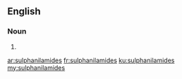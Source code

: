 ==English==

===Noun===
{{head|en|noun plural form}}

# {{plural of|sulphanilamide|lang=en}}

[[ar:sulphanilamides]]
[[fr:sulphanilamides]]
[[ku:sulphanilamides]]
[[my:sulphanilamides]]